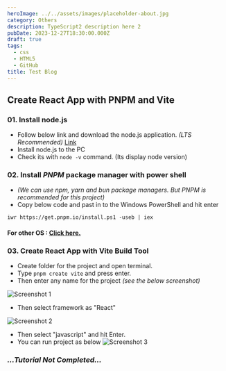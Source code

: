 ```yaml
---
heroImage: ../../assets/images/placeholder-about.jpg
category: Others
description: TypeScript2 description here 2
pubDate: 2023-12-27T18:30:00.000Z
draft: true
tags:
  - css
  - HTML5
  - GitHub
title: Test Blog
---
```


## Create React App with PNPM and Vite

### 01. Install node.js

- Follow below link and download the node.js application. _(LTS Recommended)_
  [Link](https://nodejs.org/en)
- Install node.js to the PC
- Check its with `node -v` command. (Its display node version)

### 02. Install _PNPM_ package manager with power shell

- _(We can use npm, yarn and bun package managers. But PNPM is recommended for this project)_
- Copy below code and past in to the Windows PowerShell and hit enter

```
iwr https://get.pnpm.io/install.ps1 -useb | iex
```

#### For other OS : [Click here.](https://pnpm.io/installation)

### 03. Create React App with Vite Build Tool

- Create folder for the project and open terminal.
- Type `pnpm create vite` and press enter.
- Then enter any name for the project _(see the below screenshot)_

![Screenshot 1](https://github.com/ShanelkaPramuditha/tutorials/blob/main/assets/images/Create-React-App-with-PNPM-and-Vite/Pasted%20image%2020231228004820.png?raw=true)

- Then select framework as "React"

![Screenshot 2](https://github.com/ShanelkaPramuditha/tutorials/blob/main/assets/images/Create-React-App-with-PNPM-and-Vite/Pasted%20image%2020231228005117.png?raw=true)

- Then select "javascript" and hit Enter.
- You can run project as below
  ![Screenshot 3](https://github.com/ShanelkaPramuditha/tutorials/blob/main/assets/images/Create-React-App-with-PNPM-and-Vite/Pasted%20image%2020231228010331.png?raw=true)

### _...Tutorial Not Completed..._

